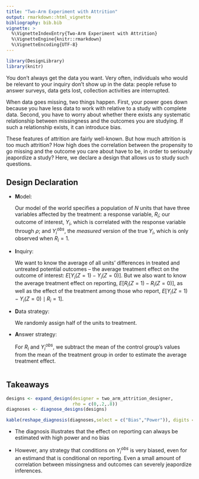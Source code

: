 ```yaml
---
title: "Two-Arm Experiment with Attrition"
output: rmarkdown::html_vignette
bibliography: bib.bib
vignette: >
  %\VignetteIndexEntry{Two-Arm Experiment with Attrition}
  %\VignetteEngine{knitr::rmarkdown}
  %\VignetteEncoding{UTF-8}
---
```



```r
library(DesignLibrary)
library(knitr)
```

You don't always get the data you want. Very often, individuals who would be relevant to your inquiry don't show up in the data: people refuse to answer surveys, data gets lost, collection activities are interrupted.

When data goes missing, two things happen. First, your power goes down because you have less data to work with relative to a study with complete data. Second, you have to worry about whether there exists any systematic relationship between missingness and the outcomes you are studying. If such a relationship exists, it can introduce bias. 

These features of attrition are fairly well-known. But how much attrition is too much attrition? How high does the correlation between the propensity to go missing and the outcome you care about have to be, in order to seriously jeapordize a study? Here, we declare a design that allows us to study such questions.

## Design Declaration

- **M**odel: 
    
    Our model of the world specifies a population of $N$ units that have three variables affected by the treatment: a response variable, $R_i$; our outcome of interest, $Y_i$, which is correlated with the response variable through $\rho$; and $Y^{obs}_i$, the *measured* version of the true $Y_i$, which is only observed when $R_i = 1$. 
  
- **I**nquiry: 
    
    We want to know the average of all units' differences in treated and untreated potential outcomes -- the average treatment effect on the outcome of interest: $E[Y_i(Z = 1) - Y_i(Z = 0)]$. But we also want to know the average treatment effect on reporting, $E[R_i(Z = 1) - R_i(Z = 0)]$, as well as the effect of the treatment among those who report, $E[Y_i(Z = 1) - Y_i(Z = 0) \mid R_i = 1]$.

- **D**ata strategy: 
    
    We randomly assign half of the units to treatment.

- **A**nswer strategy: 
    
    For $R_i$ and $Y^{obs}_i$, we subtract the mean of the control group's values  from the mean of the treatment group in order to estimate the average treatment effect. 

```r
```

## Takeaways

```r
designs <- expand_design(designer = two_arm_attrition_designer, 
                         rho = c(0,.2,.8))
diagnoses <- diagnose_designs(designs)
```

```r
kable(reshape_diagnosis(diagnoses,select = c("Bias","Power")), digits = 2)
```

- The diagnosis illustrates that the effect on reporting can always be estimated with high power and no bias

- However, any strategy that conditions on $Y_i^{obs}$ is very biased, even for an estimand that is conditional on reporting. Even a small amount of correlation between missingness and outcomes can severely jeapordize inferences.









